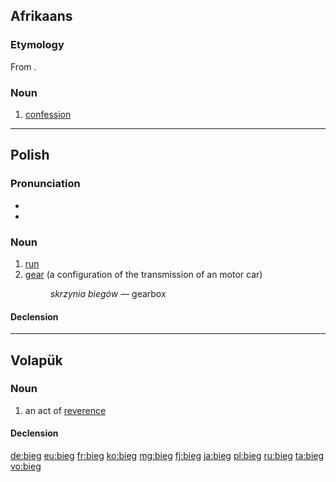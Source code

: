 ==Afrikaans==

===Etymology===
From {{etyl|nl|af}} {{term|biecht|lang=nl}}.

===Noun===
{{head|af|noun}}

# [[confession]]

----

==Polish==

===Pronunciation===
* {{IPA|[bʲɛk]|lang=pl}}
* {{audio|pl-bieg.ogg|audio}}

===Noun===
{{pl-noun|m}}

# [[run]]
# [[gear]] (a configuration of the transmission of an motor car)
#: ''skrzynia biegów'' — gearbox

====Declension====
{{pl-decl-noun
|bieg|biegi
|biegu|biegów
|biegowi|biegom
|bieg|biegi
|biegiem|biegami
|biegu|biegach
|biegu|biegi
}}

----

==Volapük==

===Noun===
{{vo-noun}}
 
# an act of [[reverence]]

====Declension====
{{vo-decl-noun}}

[[de:bieg]]
[[eu:bieg]]
[[fr:bieg]]
[[ko:bieg]]
[[mg:bieg]]
[[fj:bieg]]
[[ja:bieg]]
[[pl:bieg]]
[[ru:bieg]]
[[ta:bieg]]
[[vo:bieg]]